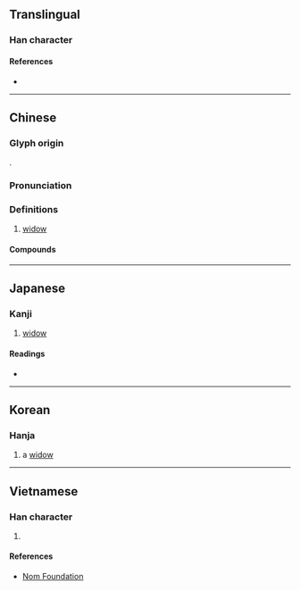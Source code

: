 {{character info/new}}
==Translingual==

===Han character===
{{Han char|rn=38|rad=女|as=11|sn=14|four=58244|canj=JKMV|ids=⿸𠩺女}}

====References====
* {{Han ref|kx=0269.360|dkj=06655|dj=0537.260|hdz=21075.020|uh=5AE0|ud=23264|bh=E175|bd=57717}}

----

==Chinese==
{{zh-forms}}

===Glyph origin===
{{Han etym}}
{{Han compound|𠩺|女|ls=psc|c1=p|c2=s}}.

===Pronunciation===
{{zh-pron
|m=lí
|c=lei4
|mn=lî
|mc=y
|oc=y
|cat=n
}}

===Definitions===
{{zh-hanzi}}

# [[widow]]

====Compounds====
{{zh-der|嫠不恤緯|嫠婦|嫠憂宗周|嫠節|嫠緯之憂|孤嫠|恤嫠|惸嫠}}

----

==Japanese==

===Kanji===
{{ja-kanji|grade=|rs=女11}}

# [[widow]]

====Readings====
* {{ja-readings|on=[[り]] (ri)|kun=[[やもめ]] (yamome)}}

----

==Korean==

===Hanja===
{{ko-hanja|hangeul=리|rv=ri|mr=ri}}

# a [[widow]]

----

==Vietnamese==

===Han character===
{{vi-readings|rs=女11|hanviet=li}}

# {{defn|lang=vi|sort=女11}}

====References====
* [http://nomfoundation.org/common/nom_details.php?codepoint=5ae0 Nom Foundation]
